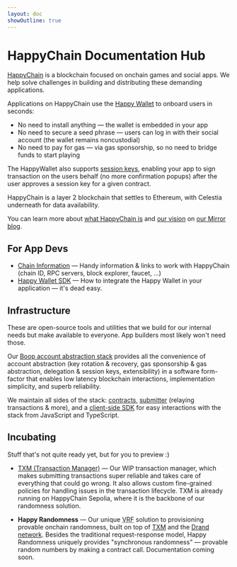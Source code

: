 ```yaml
---
layout: doc
showOutline: true
---
```


# HappyChain Documentation Hub

[HappyChain] is a blockchain focused on onchain games and social apps.
We help solve challenges in building and distributing these demanding applications.

Applications on HappyChain use the [Happy Wallet] to onboard users in seconds:

- No need to install anything — the wallet is embedded in your app
- No need to secure a seed phrase — users can log in with their social account (the wallet remains noncustodial)
- No need to pay for gas — via gas sponsorship, so no need to bridge funds to start playing

The HappyWallet also supports [session keys], enabling your app to sign transaction on the users
behalf (no more confirmation popups) after the user approves a session key for a given contract.

HappyChain is a layer 2 blockchain that settles to Ethereum, with Celestia underneath for data
availability.

You can learn more about [what HappyChain is][happy-beginnings] and [our vision][conjuring-creation]
on [our Mirror blog][mirror].

[HappyChain]: https://happy.tech/
[session keys]: /sdk/js#session-keys
[Happy Wallet]: /sdk
[happy-beginnings]: https://blog.happy.tech/gdfC_lMuutG32oH6ma7Q9o0kW4UaVNBqo8j4CfdL5Es
[conjuring-creation]: https://blog.happy.tech/fRzxvFCALjMIRx48h0VayyaSw1mdsZ7rk0eRO_XtZIc
[mirror]: https://blog.happy.tech/

## For App Devs

- [Chain Information] — Handy information & links to work with HappyChain (chain ID, RPC servers, block explorer, faucet, ...)
- [Happy Wallet SDK] — How to integrate the Happy Wallet in your application — it's dead easy.

[Chain Information]: /chain
[Happy Wallet SDK]: /sdk

## Infrastructure

These are open-source tools and utilities that we build for our internal needs
but make available to everyone. App builders most likely won't need those.

Our [Boop account abstraction stack](/boop) provides all the convenience of account abstraction (key rotation &
recovery, gas sponsorship & gas abstraction, delegation & session keys, extensibility) in a software form-factor
that enables low latency blockchain interactions, implementation simplicity, and superb reliability.

We maintain all sides of the stack: [contracts](/boop/contracts), [submitter](/boop/submitter) (relaying transactions &
more), and a [client-side SDK](/boop/sdk) for easy interactions with the stack from JavaScript and TypeScript.

## Incubating

Stuff that's not quite ready yet, but for you to preview :)

- [TXM (Transaction Manager)](/txm) — Our WIP transaction manager, which makes submitting transactions super reliable
and takes care of everything that could go wrong. It also allows custom fine-grained policies for handling issues in the
transaction lifecycle. TXM is already running on HappyChain Sepolia, where it is the backbone of our randomness
solution.

- **Happy Randomness** — Our unique <abbr title="Verifiable Random Function">VRF</abbr> solution to provisioning provable
  onchain randomness, built on top of [TXM](/txm) and the [Drand network][drand]. Besides the traditional request-response
  model, Happy Randomness uniquely provides "synchronous randomness" — provable random numbers by making a contract call.
  Documentation coming soon.

[drand]: https://www.drand.love/
